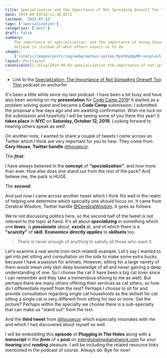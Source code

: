 ```yaml
---
title: Specialization and the Importance of Not Spreading Oneself Too Thin
date: 2019-09-03T16:11:36.027Z
lastmod: '2022-07-22'
tags: ['specialization']
categories: ['post']
draft: false
summary:
    The importance of specialization, and the importance of doing things we
    believe in instead of what others expect us to do.
images:
    ['/static/images/posts/img/webp/markus-spiske-Oy4tHyQqpMU-unsplash.webp']
layout: PostLayout
canonicalUrl: /blog/2019-09-03-specialization-the-importance-of-not-spreading-oneself-too-thin
---
```


<Unsplash
	src="/static/images/posts/img/webp/markus-spiske-Oy4tHyQqpMU-unsplash.webp"
	author="Markus Spiske"
	alt="Specialization and the Importance of Not Spreading Oneself Too Thin"
	srcUrl="https://unsplash.com/photos/Oy4tHyQqpMU"
	authorUrl="https://unsplash.com/@markusspiske"
/>

-   Link to the
    [Specialization: The Importance of Not Spreading Oneself Too Thin](https://anchor.fm/maria-campbell/episodes/Specialization-The-Importance-of-Not-Spreading-Oneself-Too-Thin-e576bk)
    podcast on anchorfm

It's been a little while since my last podcast. I have been a bit busy and have
also been working on my **presentation** for
[Code Camp 2019](https://codecampnyc.org/)! It started as a problem solving
quest and became a **Code Camp** submission. I submitted the proposal a few days
ago and am awaiting confirmation. Wish me luck on the submission and hopefully I
will be seeing some of you there this year! It **takes place** in **_NYC_** on
**Saturday, October 12, 2019**. Looking forward to hearing others speak as well!

On another note, I wanted to share a couple of tweets I came across on Twitter
which I think are very important for you to hear. They come from **Cory House**,
**Twitter handle** [@housecor](https://twitter.com/housecor).

The **_first_**:

<Tweet id="1163422246100246534" />

I have always believed in the **concept** of **_"specialization"_**, and now
more than ever. How else does one stand out from the rest of the pack? And
believe me, the pack is HUGE.

The **_second_**:

<Tweet id="1163420791557500929" />

And just now I came across another tweet which I think fits well in the realm of
helping one determine which specialty one should focus on. It came from Cerebral
Wisdom, Twitter handle [@CerebralWisdom](https://twitter.com/CerebralWisdom). It
goes as follows:

<Tweet id="1167343703087706112" />

We're not discussing politics here, so the second half of the tweet is not
relevant to the topic at hand. It's all about **_specializing_** in something
which one **loves**, is **_passionate_** about, **_excels_** at, and of which
there is a **"scarcity"** of **skill**. **Economics** **_directly applies_** to
**skillsets** too.

> There is never enough of anything to satisfy all those who want it.

Let's examine a real world (non-tech related) example. Let's say I wanted to get
into pet sitting and consultation on the side to make some extra bucks because I
have a passion for animals. However, sitting for a large variety of them would
mean only skin deep knowledge of all and never gaining a deep understanding of
one. So I choose the cat (I have been a big cat lover since I can remember and
they take a tremendous shining to me as well). But perhaps there are many others
offering their services as cat sitters, so how do I differentiate myself from
the rest? Perhaps I choose to sit for and provide consultation regarding single
cat households as the skillset for cat sitting a single cat is very different
from sitting for two or more. Get the picture? Perhaps within the specialty we
choose there is a sub-specialty that can make us "stand out" from the rest.

And the **third tweet** from [@housecor](https://twitter.com/housecor) which
especially resonates with me and which I had discovered about myself as well:

<Tweet id="1167558828361228288" />

I will be embedding this **episode** of **Plugging in The Holes** along with a
**_transcript_** in the **_form_** of a **post** on
[interglobalmedianetwork.com](https://www.interglobalmedianetwork.com/) for your
**_hearing_** and **_reading_** pleasure. I will be including the related
resource links mentioned in the podcast of course. Always do. Bye for now!

